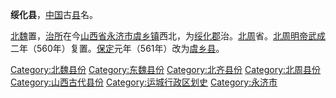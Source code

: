 '''绥化县'''，[[中国|中国]]古[[县|县]]名。

[[北魏|北魏]]置，[[治所|治所]]在今[[山西省|山西省]][[永济市|永济市]][[虞乡镇|虞乡镇]]西北，为[[绥化郡|绥化郡]]治。[[北周|北周]]省。[[宇文毓|北周明帝]][[武成_(北周)|武成]]二年（560年）复置。[[保定_(北周)|保定]]元年（561年）改为[[虞乡县|虞乡县]]。

{{南北朝行政区划小作品}}
{{DEFAULTSORT:S}}
[[Category:北魏县份|Category:北魏县份]]
[[Category:东魏县份|Category:东魏县份]]
[[Category:北齐县份|Category:北齐县份]]
[[Category:北周县份|Category:北周县份]]
[[Category:山西古代县份|Category:山西古代县份]]
[[Category:运城行政区划史|Category:运城行政区划史]]
[[Category:永济市|Category:永济市]]